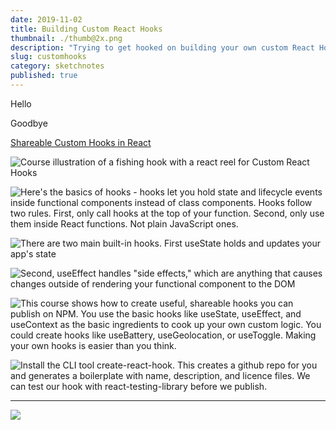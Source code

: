 ```yaml
---
date: 2019-11-02
title: Building Custom React Hooks
thumbnail: ./thumb@2x.png
description: "Trying to get hooked on building your own custom React Hooks?"
slug: customhooks
category: sketchnotes
published: true
---
```



<TwoCol>

<p>Hello</p>

<p>Goodbye</p>

</TwoCol>

<SketchesContainer>

[Shareable Custom Hooks in React](http://bit.ly/2G6aZDo)

![Course illustration of a fishing hook with a react reel for Custom React Hooks](./shareable-custom-hooks-in-react.png)

![Here's the basics of hooks - hooks let you hold state and lifecycle events inside functional components instead of class components. Hooks follow two rules. First, only call hooks at the top of your function. Second, only use them inside React functions. Not plain JavaScript ones.](./customhooks-1.png)

![There are two main built-in hooks. First useState holds and updates your app's state](./customhooks-3.png)

![Second, useEffect handles "side effects," which are anything that causes changes outside of rendering your functional component to the DOM](./customhooks-4.png)

![This course shows how to create useful, shareable hooks you can publish on NPM. You use the basic hooks like useState, useEffect, and useContext as the basic ingredients to cook up your own custom logic. You could create hooks like useBattery, useGeolocation, or useToggle. Making your own hooks is easier than you think.](./customhooks-2.png)

![Install the CLI tool create-react-hook. This creates a github repo for you and generates a boilerplate with name, description, and licence files. We can test our hook with react-testing-library before we publish.](./customhooks-5.png)

---

<FullSketchnote coursename="Shareable Custom Hooks in React" courselink="https://egghead.io/courses/shareable-custom-hooks-in-react?rc=272bjb">

![](./customhooks-mini.png)

</FullSketchnote>

</SketchesContainer>